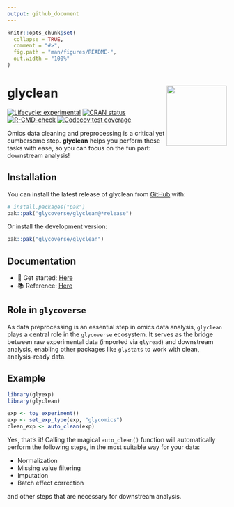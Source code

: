 ```yaml
---
output: github_document
---
```


<!-- README.md is generated from README.Rmd. Please edit that file -->

```r
knitr::opts_chunk$set(
  collapse = TRUE,
  comment = "#>",
  fig.path = "man/figures/README-",
  out.width = "100%"
)
```

# glyclean <a href="https://glycoverse.github.io/glyclean/"><img src="man/figures/logo.png" align="right" height="138" /></a>

<!-- badges: start -->
[![Lifecycle: experimental](https://img.shields.io/badge/lifecycle-experimental-orange.svg)](https://lifecycle.r-lib.org/articles/stages.html#experimental)
[![CRAN status](https://www.r-pkg.org/badges/version/glyclean)](https://CRAN.R-project.org/package=glyclean)
[![R-CMD-check](https://github.com/glycoverse/glyclean/actions/workflows/R-CMD-check.yaml/badge.svg)](https://github.com/glycoverse/glyclean/actions/workflows/R-CMD-check.yaml)
[![Codecov test coverage](https://codecov.io/gh/glycoverse/glyclean/graph/badge.svg)](https://app.codecov.io/gh/glycoverse/glyclean)
<!-- badges: end -->

Omics data cleaning and preprocessing is a critical yet cumbersome step.
**glyclean** helps you perform these tasks with ease,
so you can focus on the fun part: downstream analysis!

## Installation

You can install the latest release of glyclean from [GitHub](https://github.com/) with:

``` r
# install.packages("pak")
pak::pak("glycoverse/glyclean@*release")
```

Or install the development version:

``` r
pak::pak("glycoverse/glyclean")
```

## Documentation

- 🚀 Get started: [Here](https://glycoverse.github.io/glyclean/articles/glyclean.html)
- 📚 Reference: [Here](https://glycoverse.github.io/glyclean/reference/index.html)

## Role in `glycoverse`

As data preprocessing is an essential step in omics data analysis,
`glyclean` plays a central role in the `glycoverse` ecosystem.
It serves as the bridge between raw experimental data (imported via `glyread`) and downstream analysis,
enabling other packages like `glystats` to work with clean, analysis-ready data.

## Example

```r
library(glyexp)
library(glyclean)

exp <- toy_experiment()
exp <- set_exp_type(exp, "glycomics")
clean_exp <- auto_clean(exp)
```

Yes, that's it!
Calling the magical `auto_clean()` function will automatically perform the following steps,
in the most suitable way for your data:

- Normalization
- Missing value filtering
- Imputation
- Batch effect correction

and other steps that are necessary for downstream analysis.
